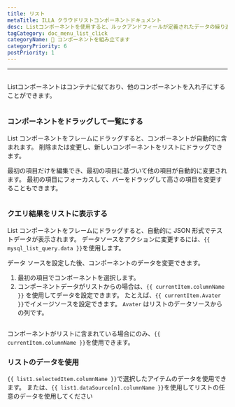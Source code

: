 ```yaml
---
title: リスト
metaTitle: ILLA クラウドリストコンポーネントドキュメント
desc: Listコンポーネントを使用すると、ルックアンドフィールが定義されたデータの繰り返し行を作成できます。
tagCategory: doc_menu_list_click
categoryName: 🧬 コンポーネントを組み立てます
categoryPriority: 6
postPriority: 1
---
```


* * *

## <h2 hidden>リスト</h2>

Listコンポーネントはコンテナに似ており、他のコンポーネントを入れ子にすることができます。

<img
  src='https://cdn.illacloud.com/official-website/img/docs/assemble/list.png'
  alt=""
/>

### コンポーネントをドラッグして一覧にする

List コンポーネントをフレームにドラッグすると、コンポーネントが自動的に含まれます。 削除または変更し、新しいコンポーネントをリストにドラッグできます。 

最初の項目だけを編集でき、最初の項目に基づいて他の項目が自動的に変更されます。 最初の項目にフォーカスして、バーをドラッグして高さの項目を変更することもできます。

<img
  src='https://cdn.illacloud.com/official-website/img/docs/assemble/list1.png'
  alt=""
/>

### クエリ結果をリストに表示する

List コンポーネントをフレームにドラッグすると、自動的に JSON 形式でテストデータが表示されます。 データソースをアクションに変更するには、`{{ mysql_list_query.data }}`を使用します。 

データ ソースを設定した後、コンポーネントのデータを変更できます。

1.  最初の項目でコンポーネントを選択します。 
2.  コンポーネントデータがリストからの場合は、`{{ currentItem.columnName }}` を使用してデータを設定できます。 たとえば、`{{ currentItem.Avater }}`でイメージソースを設定できます。 `Avater` はリストのデータソースからの列です。

<img
  src='https://cdn.illacloud.com/official-website/img/docs/assemble/list2.png'
  alt=""
/>

コンポーネントがリストに含まれている場合にのみ、`{{ currentItem.columnName }}`を使用できます。 

### リストのデータを使用

`{{ list1.selectedItem.columnName }}`で選択したアイテムのデータを使用できます。 または、`{{ list1.dataSource[n].columnName }}`を使用してリストの任意のデータを使用してください

<img
  src='https://cdn.illacloud.com/official-website/img/docs/assemble/list3.png'
  alt=""
/>

